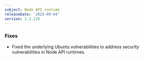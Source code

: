 ```yaml
---
subject: Node API runtime
releaseDate: '2025-09-04'
version: 1.2.126
---
```


### Fixes

* Fixed the underlying Ubuntu vulnerabilities to address security vulnerabilities in Node API runtimes.
